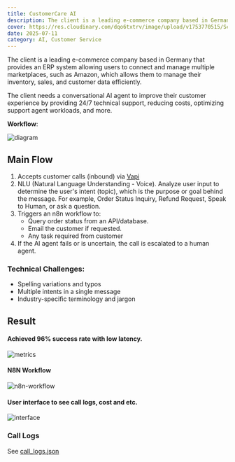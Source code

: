 ```yaml
---
title: CustomerCare AI
description: The client is a leading e-commerce company based in Germany that provides an ERP system allowing users to connect and manage multiple marketplaces, such as Amazon, which allows them to manage their inventory, sales, and customer data efficiently.
cover: https://res.cloudinary.com/dqo6txtrv/image/upload/v1753770515/Screenshot_2025-07-09_at_22.10.18_k7gesu.png
date: 2025-07-11
category: AI, Customer Service
---
```


The client is a leading e-commerce company based in Germany that provides an ERP system allowing users to connect and manage multiple marketplaces, such as Amazon, which allows them to manage their inventory, sales, and customer data efficiently.

The client needs a conversational AI agent to improve their customer experience by providing 24/7 technical support, reducing costs, optimizing support agent workloads, and more.

**Workflow**:

![diagram](https://res.cloudinary.com/dysawpalu/image/upload/v1748923104/Editor___Mermaid_Chart-2025-06-03-035737_l2m9h6.png)

## Main Flow
1. Accepts customer calls (inbound) via [Vapi](https://vapi.ai/)
2. NLU (Natural Language Understanding - Voice). Analyze user input to determine the user's intent (topic), which is the purpose or goal behind the message.  For example, Order Status Inquiry, Refund Request, Speak to Human, or ask a question.
3. Triggers an n8n workflow to:
    - Query order status from an API/database.
    - Email the customer if requested.
    - Any task required from customer
4. If the AI agent fails or is uncertain, the call is escalated to a human agent.

### **Technical Challenges**:
- Spelling variations and typos
- Multiple intents in a single message
- Industry-specific terminology and jargon

## Result

#### Achieved 96% success rate with low latency.
![metrics](https://res.cloudinary.com/dqo6txtrv/image/upload/v1753770515/Screenshot_2025-07-09_at_22.10.18_k7gesu.png)

#### N8N Workflow
![n8n-workflow](https://res.cloudinary.com/dqo6txtrv/image/upload/v1753770527/Screenshot_2025-07-09_at_22.10.28_zzaggh.png)

#### User interface to see call logs, cost and etc.
![interface](https://res.cloudinary.com/dqo6txtrv/image/upload/v1753770624/Screenshot_2025-07-29_at_14.29.54_so4vzj.png)

### Call Logs

See [call_logs.json](https://gist.github.com/natserract/62f03474051d51420866cf8869f5db42)
